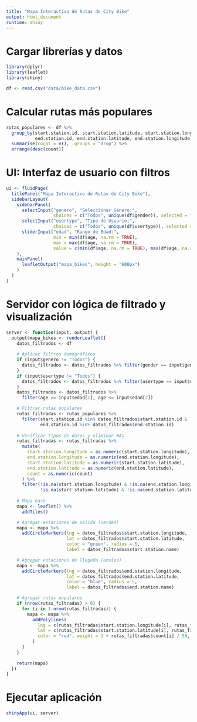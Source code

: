 ```yaml
---
title: "Mapa Interactivo de Rutas de City Bike"
output: html_document
runtime: shiny
---
```


# Cargar librerías y datos
```r
library(dplyr)
library(leaflet)
library(shiny)

df <- read.csv("data/bike_data.csv")
```

# Calcular rutas más populares
```r
rutas_populares <- df %>%
  group_by(start.station.id, start.station.latitude, start.station.longitude, 
           end.station.id, end.station.latitude, end.station.longitude) %>%
  summarise(count = n(), .groups = "drop") %>%
  arrange(desc(count))
```

# UI: Interfaz de usuario con filtros
```r
ui <- fluidPage(
  titlePanel("Mapa Interactivo de Rutas de City Bike"),
  sidebarLayout(
    sidebarPanel(
      selectInput("genero", "Seleccionar Género:", 
                  choices = c("Todos", unique(df$gender)), selected = "Todos"),
      selectInput("usertype", "Tipo de Usuario:", 
                  choices = c("Todos", unique(df$usertype)), selected = "Todos"),
      sliderInput("edad", "Rango de Edad:", 
                  min = min(df$age, na.rm = TRUE), 
                  max = max(df$age, na.rm = TRUE), 
                  value = c(min(df$age, na.rm = TRUE), max(df$age, na.rm = TRUE)))
    ),
    mainPanel(
      leafletOutput("mapa_bikes", height = "600px")
    )
  )
)
```

# Servidor con lógica de filtrado y visualización
```r
server <- function(input, output) {
  output$mapa_bikes <- renderLeaflet({
    datos_filtrados <- df
    
    # Aplicar filtros demográficos
    if (input$genero != "Todos") {
      datos_filtrados <- datos_filtrados %>% filter(gender == input$genero)
    }
    if (input$usertype != "Todos") {
      datos_filtrados <- datos_filtrados %>% filter(usertype == input$usertype)
    }
    datos_filtrados <- datos_filtrados %>% 
      filter(age >= input$edad[1], age <= input$edad[2])

    # Filtrar rutas populares
    rutas_filtradas <- rutas_populares %>%
      filter(start.station.id %in% datos_filtrados$start.station.id & 
             end.station.id %in% datos_filtrados$end.station.id)
    
    # Verificar tipos de datos y eliminar NAs
    rutas_filtradas <- rutas_filtradas %>%
      mutate(
        start.station.longitude = as.numeric(start.station.longitude),
        end.station.longitude = as.numeric(end.station.longitude),
        start.station.latitude = as.numeric(start.station.latitude),
        end.station.latitude = as.numeric(end.station.latitude),
        count = as.numeric(count)
      ) %>%
      filter(!is.na(start.station.longitude) & !is.na(end.station.longitude) &
             !is.na(start.station.latitude) & !is.na(end.station.latitude))
    
    # Mapa base
    mapa <- leaflet() %>%
      addTiles()

    # Agregar estaciones de salida (verdes)
    mapa <- mapa %>%
      addCircleMarkers(lng = datos_filtrados$start.station.longitude,
                       lat = datos_filtrados$start.station.latitude,
                       color = "green", radius = 5, 
                       label = datos_filtrados$start.station.name)

    # Agregar estaciones de llegada (azules)
    mapa <- mapa %>%
      addCircleMarkers(lng = datos_filtrados$end.station.longitude,
                       lat = datos_filtrados$end.station.latitude,
                       color = "blue", radius = 5, 
                       label = datos_filtrados$end.station.name)

    # Agregar rutas populares
    if (nrow(rutas_filtradas) > 0) {
      for (i in 1:nrow(rutas_filtradas)) {
        mapa <- mapa %>%
          addPolylines(
            lng = c(rutas_filtradas$start.station.longitude[i], rutas_filtradas$end.station.longitude[i]),
            lat = c(rutas_filtradas$start.station.latitude[i], rutas_filtradas$end.station.latitude[i]),
            color = "red", weight = 3 + rutas_filtradas$count[i] / 50, opacity = 0.7
          )
      }
    }
    
    return(mapa)
  })
}
```

# Ejecutar aplicación
```r
shinyApp(ui, server)
```
